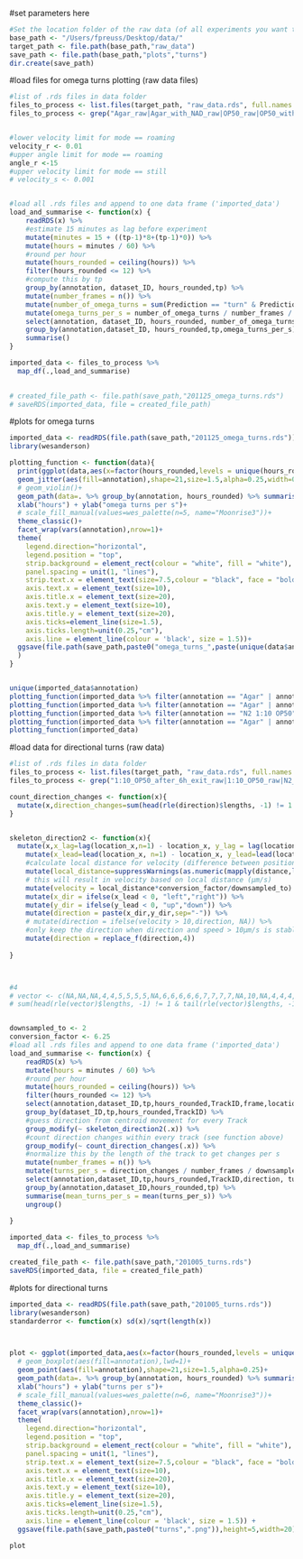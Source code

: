 #set parameters here
```r

#Set the location folder of the raw data (of all experiments you want to plot)
base_path <- "/Users/fpreuss/Desktop/data/"
target_path <- file.path(base_path,"raw_data")
save_path <- file.path(base_path,"plots","turns")
dir.create(save_path)
```

#load files for omega turns plotting (raw data files)
```r


#list of .rds files in data folder
files_to_process <- list.files(target_path, "raw_data.rds", full.names = TRUE, ignore.case = TRUE)
files_to_process <- grep("Agar_raw|Agar_with_NAD_raw|OP50_raw|OP50_with_Az_NGM_raw", files_to_process, value=TRUE)


#lower velocity limit for mode == roaming
velocity_r <- 0.01
#upper angle limit for mode == roaming
angle_r <-15
#upper velocity limit for mode == still
# velocity_s <- 0.001


#load all .rds files and append to one data frame ('imported_data')
load_and_summarise <- function(x) {
    readRDS(x) %>%
    #estimate 15 minutes as lag before experiment
    mutate(minutes = 15 + ((tp-1)*8+(tp-1)*0)) %>%
    mutate(hours = minutes / 60) %>%
    #round per hour
    mutate(hours_rounded = ceiling(hours)) %>%
    filter(hours_rounded <= 12) %>%
    #compute this by tp
    group_by(annotation, dataset_ID, hours_rounded,tp) %>%
    mutate(number_frames = n()) %>%
    mutate(number_of_omega_turns = sum(Prediction == "turn" & Prediction_confidence > 0.8)) %>%
    mutate(omega_turns_per_s = number_of_omega_turns / number_frames / downsampled_to) %>%
    select(annotation, dataset_ID, hours_rounded, number_of_omega_turns,omega_turns_per_s) %>%
    group_by(annotation,dataset_ID, hours_rounded,tp,omega_turns_per_s) %>%
    summarise()
}

imported_data <- files_to_process %>%
  map_df(.,load_and_summarise)
  

# created_file_path <- file.path(save_path,"201125_omega_turns.rds")
# saveRDS(imported_data, file = created_file_path)

```

#plots for omega turns
```r
imported_data <- readRDS(file.path(save_path,"201125_omega_turns.rds"))
library(wesanderson)

plotting_function <- function(data){
  print(ggplot(data,aes(x=factor(hours_rounded,levels = unique(hours_rounded)),y=omega_turns_per_s))+
  geom_jitter(aes(fill=annotation),shape=21,size=1.5,alpha=0.25,width=0.25)+
  # geom_violin()+
  geom_path(data=. %>% group_by(annotation, hours_rounded) %>% summarise(mean = mean(omega_turns_per_s)), aes(x=hours_rounded,y=mean))+
  xlab("hours") + ylab("omega turns per s")+
  # scale_fill_manual(values=wes_palette(n=5, name="Moonrise3"))+
  theme_classic()+
  facet_wrap(vars(annotation),nrow=1)+
  theme(
    legend.direction="horizontal",
    legend.position = "top",
    strip.background = element_rect(colour = "white", fill = "white"),
    panel.spacing = unit(1, "lines"),
    strip.text.x = element_text(size=7.5,colour = "black", face = "bold"),
    axis.text.x = element_text(size=10),
    axis.title.x = element_text(size=20),
    axis.text.y = element_text(size=10),
    axis.title.y = element_text(size=20),
    axis.ticks=element_line(size=1.5),
    axis.ticks.length=unit(0.25,"cm"),
    axis.line = element_line(colour = 'black', size = 1.5))+
  ggsave(file.path(save_path,paste0("omega_turns_",paste(unique(data$annotation),collapse = "_"),".png")),height=5,width=10)
  )
}


unique(imported_data$annotation)
plotting_function(imported_data %>% filter(annotation == "Agar" | annotation == "OP50 with Az NGM" | annotation == "OP50"| annotation == "MT14984"| annotation == "daf2"))
plotting_function(imported_data %>% filter(annotation == "Agar" | annotation == "Agar with NAD"| annotation == "N2 1:10 OP50" | annotation == "N2 no food" ))
plotting_function(imported_data %>% filter(annotation == "N2 1:10 OP50" | annotation == "N2 1:5 OP50" | annotation == "N2 1:10 OP50 after 6h exit"))
plotting_function(imported_data %>% filter(annotation == "Agar" | annotation == "N2 no food" ))
plotting_function(imported_data)
```


#load data for directional turns (raw data)
```r

#list of .rds files in data folder
files_to_process <- list.files(target_path, "raw_data.rds", full.names = TRUE, ignore.case = TRUE)
files_to_process <- grep("1:10_OP50_after_6h_exit_raw|1:10_OP50_raw|N2_no_food|Agar_raw|Agar_with_NAD_raw|1:5_OP50_raw|N2_empty_after_6h_exit_raw_data", files_to_process, value=TRUE)

count_direction_changes <- function(x){
  mutate(x,direction_changes=sum(head(rle(direction)$lengths, -1) != 1 & tail(rle(direction)$lengths, -1) != 1))
}


skeleton_direction2 <- function(x){
  mutate(x,x_lag=lag(location_x,n=1) - location_x, y_lag = lag(location_y, n=1) - location_y) %>%
    mutate(x_lead=lead(location_x, n=1) - location_x, y_lead=lead(location_y, n=1) - location_y) %>%
    #calculate local distance for velocity (difference between position n and position n-1 second (i.e. 2 frames))
    mutate(local_distance=suppressWarnings(as.numeric(mapply(distance,lag(location_x,n=2),lag(location_y,n=2),location_x,location_y)))) %>%
    # this will result in velocity based on local distance (µm/s)
    mutate(velocity = local_distance*conversion_factor/downsampled_to) %>%
    mutate(x_dir = ifelse(x_lead < 0, "left","right")) %>%
    mutate(y_dir = ifelse(y_lead < 0, "up","down")) %>%
    mutate(direction = paste(x_dir,y_dir,sep="-")) %>%
    # mutate(direction = ifelse(velocity > 10,direction, NA)) %>%
    #only keep the direction when direction and speed > 10µm/s is stable over 2.5 seconds
    mutate(direction = replace_f(direction,4))
    
}



#4
# vector <- c(NA,NA,NA,4,4,5,5,5,5,NA,6,6,6,6,6,7,7,7,7,NA,10,NA,4,4,4,12,12,13,13,NA)
# sum(head(rle(vector)$lengths, -1) != 1 & tail(rle(vector)$lengths, -1) != 1)


downsampled_to <- 2
conversion_factor <- 6.25
#load all .rds files and append to one data frame ('imported_data')
load_and_summarise <- function(x) {
    readRDS(x) %>%
    mutate(hours = minutes / 60) %>%
    #round per hour
    mutate(hours_rounded = ceiling(hours)) %>%
    filter(hours_rounded <= 12) %>%
    select(annotation,dataset_ID,tp,hours_rounded,TrackID,frame,location_x, location_y) %>%
    group_by(dataset_ID,tp,hours_rounded,TrackID) %>%
    #guess direction from centroid movement for every Track
    group_modify(~ skeleton_direction2(.x)) %>%
    #count direction changes within every track (see function above)
    group_modify(~ count_direction_changes(.x)) %>%
    #normalize this by the length of the track to get changes per s
    mutate(number_frames = n()) %>%
    mutate(turns_per_s = direction_changes / number_frames / downsampled_to) %>%
    select(annotation,dataset_ID,tp,hours_rounded,TrackID,direction, turns_per_s,number_frames) %>%
    group_by(annotation,dataset_ID,hours_rounded,tp) %>%
    summarise(mean_turns_per_s = mean(turns_per_s)) %>%
    ungroup()
    
}

imported_data <- files_to_process %>%
  map_df(.,load_and_summarise)

created_file_path <- file.path(save_path,"201005_turns.rds")
saveRDS(imported_data, file = created_file_path)

```


#plots for directional turns
```r
imported_data <- readRDS(file.path(save_path,"201005_turns.rds"))
library(wesanderson)
standarderror <- function(x) sd(x)/sqrt(length(x))



plot <- ggplot(imported_data,aes(x=factor(hours_rounded,levels = unique(hours_rounded)),y=mean_turns_per_s))+
  # geom_boxplot(aes(fill=annotation),lwd=1)+
  geom_point(aes(fill=annotation),shape=21,size=1.5,alpha=0.25)+
  geom_path(data=. %>% group_by(annotation, hours_rounded) %>% summarise(mean = mean(mean_turns_per_s)), aes(x=hours_rounded,y=mean))+
  xlab("hours") + ylab("turns per s")+
  # scale_fill_manual(values=wes_palette(n=6, name="Moonrise3"))+
  theme_classic()+
  facet_wrap(vars(annotation),nrow=1)+
  theme(
    legend.direction="horizontal",
    legend.position = "top",
    strip.background = element_rect(colour = "white", fill = "white"),
    panel.spacing = unit(1, "lines"),
    strip.text.x = element_text(size=7.5,colour = "black", face = "bold"),
    axis.text.x = element_text(size=10),
    axis.title.x = element_text(size=20),
    axis.text.y = element_text(size=10),
    axis.title.y = element_text(size=20),
    axis.ticks=element_line(size=1.5),
    axis.ticks.length=unit(0.25,"cm"),
    axis.line = element_line(colour = 'black', size = 1.5)) +
  ggsave(file.path(save_path,paste0("turns",".png")),height=5,width=20)

plot
```